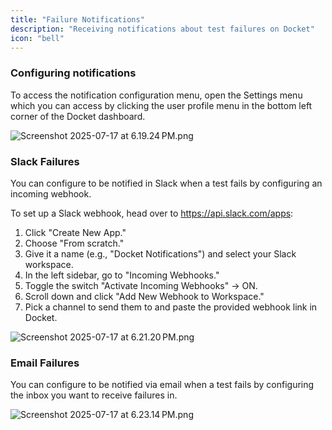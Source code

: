 ```yaml
---
title: "Failure Notifications"
description: "Receiving notifications about test failures on Docket"
icon: "bell"
---
```



### Configuring notifications 

To access the notification configuration menu, open the Settings menu which you can access by clicking the user profile menu in the bottom left corner of the Docket dashboard. 

![Screenshot 2025-07-17 at 6.19.24 PM.png](/images/Screenshot2025-07-17at6.19.24PM.png)

### Slack Failures

You can configure to be notified in Slack when a test fails by configuring an incoming webhook.

To set up a Slack webhook, head over to https://api.slack.com/apps:
1. Click "Create New App."
2. Choose "From scratch."
3. Give it a name (e.g., "Docket Notifications") and select your Slack workspace.
4. In the left sidebar, go to "Incoming Webhooks."
5. Toggle the switch "Activate Incoming Webhooks" → ON.
6. Scroll down and click "Add New Webhook to Workspace."
7. Pick a channel to send them to and paste the provided webhook link in Docket. 

![Screenshot 2025-07-17 at 6.21.20 PM.png](/images/Screenshot2025-07-17at6.21.20PM.png)

### Email Failures

You can configure to be notified via email when a test fails by configuring the inbox you want to receive failures in.

![Screenshot 2025-07-17 at 6.23.14 PM.png](/images/Screenshot2025-07-17at6.23.14PM.png)